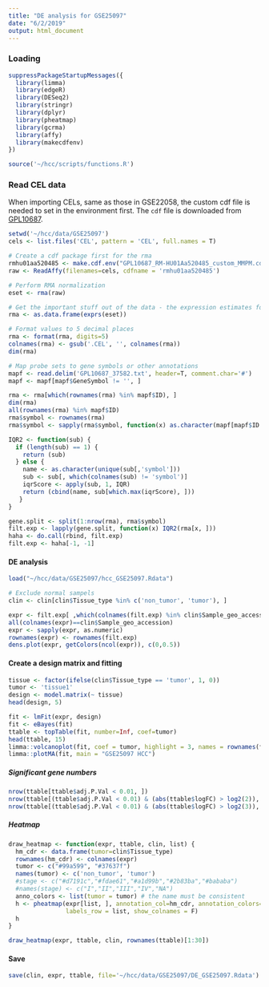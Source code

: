 ```yaml
---
title: "DE analysis for GSE25097"
date: "6/2/2019"
output: html_document
---
```



### Loading
```R
suppressPackageStartupMessages({
  library(limma)
  library(edgeR)
  library(DESeq2)
  library(stringr)
  library(dplyr)
  library(pheatmap)
  library(gcrma)
  library(affy)
  library(makecdfenv)
})

source('~/hcc/scripts/functions.R')
```


### Read CEL data
When importing CELs,  same as those in GSE22058, the custom cdf file is needed to set in the environment first. 
The `cdf` file is downloaded from [GPL10687](https://www.ncbi.nlm.nih.gov/geo/query/acc.cgi?acc=GPL10687).

```R
setwd('~/hcc/data/GSE25097')
cels <- list.files('CEL', pattern = 'CEL', full.names = T)

# Create a cdf package first for the rma
rmhu01aa520485 <- make.cdf.env("GPL10687_RM-HU01Aa520485_custom_MMPM.cdf")
raw <- ReadAffy(filenames=cels, cdfname = 'rmhu01aa520485')

# Perform RMA normalization 
eset <- rma(raw)

# Get the important stuff out of the data - the expression estimates for each array
rma <- as.data.frame(exprs(eset))

# Format values to 5 decimal places
rma <- format(rma, digits=5)
colnames(rma) <- gsub('.CEL', '', colnames(rma))
dim(rma)

# Map probe sets to gene symbols or other annotations
mapf <- read.delim('GPL10687_37582.txt', header=T, comment.char='#')
mapf <- mapf[mapf$GeneSymbol != '', ]

rma <- rma[which(rownames(rma) %in% mapf$ID), ]
dim(rma)
all(rownames(rma) %in% mapf$ID)
rma$symbol <- rownames(rma)
rma$symbol <- sapply(rma$symbol, function(x) as.character(mapf[mapf$ID == x, ]$GeneSymbol))

IQR2 <- function(sub) {
  if (length(sub) == 1) {
    return (sub)
  } else {
    name <- as.character(unique(sub[,'symbol']))
    sub <- sub[, which(colnames(sub) != 'symbol')]
    iqrScore <- apply(sub, 1, IQR)
    return (cbind(name, sub[which.max(iqrScore), ]))
   }
}

gene.split <- split(1:nrow(rma), rma$symbol)
filt.exp <- lapply(gene.split, function(x) IQR2(rma[x, ]))
haha <- do.call(rbind, filt.exp)
filt.exp <- haha[-1, -1]
```


#### DE analysis
```R
load("~/hcc/data/GSE25097/hcc_GSE25097.Rdata")

# Exclude normal sampels
clin <- clin[clin$Tissue_type %in% c('non_tumor', 'tumor'), ]

expr <- filt.exp[ ,which(colnames(filt.exp) %in% clin$Sample_geo_accession)]
all(colnames(expr)==clin$Sample_geo_accession)
expr <- sapply(expr, as.numeric)
rownames(expr) <- rownames(filt.exp)
dens.plot(expr, getColors(ncol(expr)), c(0,0.5))
```


#### Create a design matrix and fitting
```R
tissue <- factor(ifelse(clin$Tissue_type == 'tumor', 1, 0))
tumor <- 'tissue1'
design <- model.matrix(~ tissue)
head(design, 5)

fit <- lmFit(expr, design)
fit <- eBayes(fit)
ttable <- topTable(fit, number=Inf, coef=tumor)
head(ttable, 15)
limma::volcanoplot(fit, coef = tumor, highlight = 3, names = rownames(fit))
limma::plotMA(fit, main = "GSE25097 HCC")
```


##### Significant gene numbers
```R
nrow(ttable[ttable$adj.P.Val < 0.01, ])
nrow(ttable[(ttable$adj.P.Val < 0.01) & (abs(ttable$logFC) > log2(2)), ])
nrow(ttable[(ttable$adj.P.Val < 0.01) & (abs(ttable$logFC) > log2(3)), ])
```

##### Heatmap
```R
draw_heatmap <- function(expr, ttable, clin, list) {
  hm_cdr <- data.frame(tumor=clin$Tissue_type)
  rownames(hm_cdr) <- colnames(expr)
  tumor <- c("#99a599", "#37637f")
  names(tumor) <- c('non_tumor', 'tumor')
  #stage <- c("#d7191c","#fdae61","#a1d99b","#2b83ba","#bababa")
  #names(stage) <- c("I","II","III","IV","NA")
  anno_colors <- list(tumor = tumor) # the name must be consistent
  h <- pheatmap(expr[list, ], annotation_col=hm_cdr, annotation_colors=anno_colors, 
                labels_row = list, show_colnames = F)
  h
}

draw_heatmap(expr, ttable, clin, rownames(ttable)[1:30])
```


#### Save
```R
save(clin, expr, ttable, file='~/hcc/data/GSE25097/DE_GSE25097.Rdata')
```

